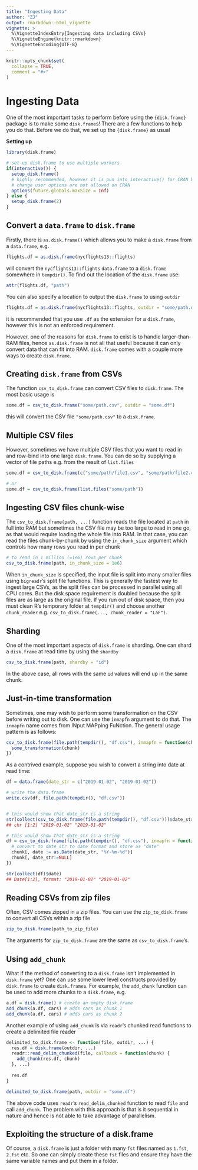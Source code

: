 ```yaml
---
title: "Ingesting Data"
author: "ZJ"
output: rmarkdown::html_vignette
vignette: >
  %\VignetteIndexEntry{Ingesting data including CSVs}
  %\VignetteEngine{knitr::rmarkdown}
  %\VignetteEncoding{UTF-8}
---
```


```r
knitr::opts_chunk$set(
  collapse = TRUE,
  comment = "#>"
)
```

# Ingesting Data

One of the most important tasks to perform before using the `{disk.frame}` package is to make some `disk.frame`s! There are a few functions to help you do that. Before we do that, we set up the `{disk.frame}` as usual

**Setting up**

```r
library(disk.frame)

# set-up disk.frame to use multiple workers
if(interactive()) {
  setup_disk.frame()
  # highly recommended, however it is pun into interactive() for CRAN because
  # change user options are not allowed on CRAN
  options(future.globals.maxSize = Inf)  
} else {
  setup_disk.frame(2)
}

```

## Convert a `data.frame` to `disk.frame`
Firstly, there is `as.disk.frame()` which allows you to make a `disk.frame` from a `data.frame`, e.g.

```r
flights.df = as.disk.frame(nycflights13::flights)
```

will convert the `nycflights13::flights` `data.frame` to a `disk.frame` somewhere in `tempdir()`. To find out the location of the `disk.frame` use:

```r
attr(flights.df, "path")
```

You can also specify a location to output the `disk.frame` to using `outdir`

```r
flights.df = as.disk.frame(nycflights13::flights, outdir = "some/path.df")
```

it is recommended that you use `.df` as the extension for a `disk.frame`, however this is not an enforced requirement.

However, one of the reasons for `disk.frame` to exist is to handle larger-than-RAM files, hence `as.disk.frame` is not all that useful because it can only convert data that can fit into RAM. `disk.frame` comes with a couple more ways to create `disk.frame`.

## Creating `disk.frame` from CSVs
The function `csv_to_disk.frame` can convert CSV files to `disk.frame`. The most basic usage is

```r
some.df = csv_to_disk.frame("some/path.csv", outdir = "some.df")
```

this will convert the CSV file `"some/path.csv"` to a `disk.frame`. 

## Multiple CSV files

However, sometimes we have multiple CSV files that you want to read in and row-bind into one large `disk.frame`. You can do so by supplying a vector of file paths e.g. from the result of `list.files`

```r
some.df = csv_to_disk.frame(c("some/path/file1.csv", "some/path/file2.csv"))

# or
some.df = csv_to_disk.frame(list.files("some/path"))
```

## Ingesting CSV files chunk-wise
The `csv_to_disk.frame(path, ...)` function reads the file located at `path` in full into RAM but sometimes the CSV file may be too large to read in one go, as that would require loading the whole file into RAM. In that case, you can read the files chunk-by-chunk by using the `in_chunk_size` argument which controls how many rows you read in per chunk

```r
# to read in 1 million (=1e6) rows per chunk
csv_to_disk.frame(path, in_chunk_size = 1e6)
```

When `in_chunk_size` is specified, the input file is split into many smaller files using `bigreadr`'s split file functions. This is generally the fastest way to ingest large CSVs, as the split files can be processed in parallel using all CPU cores. But the disk space requirement is doubled because the split files are as large as the original file. If you run out of disk space, then you must clean R's temporary folder at `tempdir()` and choose another `chunk_reader` e.g. `csv_to_disk.frame(..., chunk_reader = "LaF")`.

## Sharding
One of the most important aspects of `disk.frame` is sharding. One can shard a `disk.frame` at read time by using the `shardby`

```r
csv_to_disk.frame(path, shardby = "id")
```

In the above case, all rows with the same `id` values will end up in the same chunk.


## Just-in-time transformation
Sometimes, one may wish to perform some transformation on the CSV before writing out to disk. One can use the `inmapfn` argument to do that. The `inmapfn` name comes from INput MAPping FuNction. The general usage pattern is as follows:

```r
csv_to_disk.frame(file.path(tempdir(), "df.csv"), inmapfn = function(chunk) {
  some_transformation(chunk)
})
```

As a contrived example, suppose you wish to convert a string into date at read time:

```r
df = data.frame(date_str = c("2019-01-02", "2019-01-02"))

# write the data.frame 
write.csv(df, file.path(tempdir(), "df.csv"))


# this would show that date_str is a string
str(collect(csv_to_disk.frame(file.path(tempdir(), "df.csv")))$date_str)
## chr [1:2] "2019-01-02" "2019-01-02"

# this would show that date_str is a string
df = csv_to_disk.frame(file.path(tempdir(), "df.csv"), inmapfn = function(chunk) {
  # convert to date_str to date format and store as "date"
  chunk[, date := as.Date(date_str, "%Y-%m-%d")]
  chunk[, date_str:=NULL]
})

str(collect(df)$date)
## Date[1:2], format: "2019-01-02" "2019-01-02"
```

## Reading CSVs from zip files
Often, CSV comes zipped in a zip files. You can use the `zip_to_disk.frame` to convert all CSVs within a zip file

```r
zip_to_disk.frame(path_to_zip_file)
```

The arguments for `zip_to_disk.frame` are the same as `csv_to_disk.frame`'s.


## Using `add_chunk`

What if the method of converting to a `disk.frame` isn't implemented in `disk.frame` yet? One can use some lower level constructs provided by `disk.frame` to create `disk.frame`s. For example, the `add_chunk` function can be used to add more chunks to a `disk.frame`, e.g.

```r
a.df = disk.frame() # create an empty disk.frame
add_chunk(a.df, cars) # adds cars as chunk 1
add_chunk(a.df, cars) # adds cars as chunk 2
```

Another example of using `add_chunk` is via `readr`'s chunked read functions to create a delimited file reader

```r
delimited_to_disk.frame <- function(file, outdir, ...) {
  res.df = disk.frame(outdir, ...)
  readr::read_delim_chunked(file, callback = function(chunk) {
    add_chunk(res.df, chunk)
  }, ...)
  
  res.df
}

delimited_to_disk.frame(path, outdir = "some.df")
```

The above code uses `readr`'s `read_delim_chunked` function to read `file` and call `add_chunk`. The problem with this approach is that is it sequential in nature and hence is not able to take advantage of parallelism.

## Exploiting the structure of a disk.frame

Of course, a `disk.frame` is just a folder with many `fst` files named as `1.fst`, `2.fst` etc. So one can simply create these `fst` files and ensure they have the same variable names and put them in a folder.